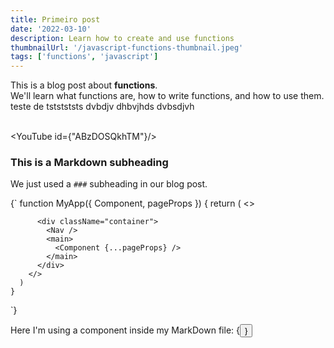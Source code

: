 ```yaml
---
title: Primeiro post
date: '2022-03-10'
description: Learn how to create and use functions
thumbnailUrl: '/javascript-functions-thumbnail.jpeg'
tags: ['functions', 'javascript']
---
```


<div>
  This is a blog post about <strong>functions</strong>. <br/>
  We'll learn what functions are, how to write functions, and how to use them.
</div>

<div>
  teste de tststststs <TextStyle text={"teste de estilo de texto"}/> dvbdjv dhbvjhds dvbsdjvh 
</div>

<br/>

<YouTube id={"ABzDOSQkhTM"}/>

### This is a Markdown subheading
We just used a `###` subheading in our blog post.

<SyntaxHighlighter language="javascript">
  {`
    function MyApp({ Component, pageProps }) {
      return (
        <>
          <Head>
            <title>Next and MDX Blog</title>
          </Head>

          <div className="container">
            <Nav />
            <main>
              <Component {...pageProps} />
            </main>
          </div>
        </>
      )
    } 

  `}
</SyntaxHighlighter>

<div>Here I'm using a component inside my MarkDown file: {<Button text={"Click me"}/>}</div>